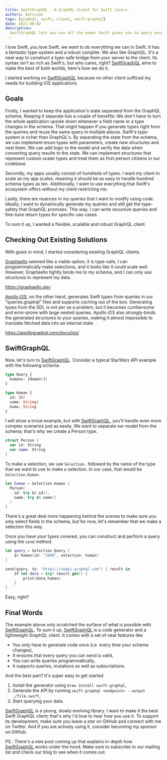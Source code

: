 ```yaml
---
title: SwiftGraphQL - A GraphQL client for Swift lovers.
authors: maticzav
tags: [graphql, swift, client, swift-graphql]
date: 2021-08-02
description:
  SwiftGraphQL lets you use all the power Swift gives you to query your data. It feels like magic.
---
```


I love Swift, you love Swift, we want to do everything we can in Swift. It has a fantastic
type-system and a robust compiler. We also like GraphQL. It's a neat way to construct a type-safe
bridge from your server to the client. Its syntax isn't as rich as Swift's, but who cares, right?
[SwiftGraphQL](https://swift-graphql.com) aims to make the best of both worlds, here's how we do it.

I started working on [SwiftGraphQL](https://swift-graphql.com) because no other client sufficed my
needs for building iOS applications.

## Goals

Firstly, I wanted to keep the application's state separated from the GraphQL schema. Keeping it
separate has a couple of benefits: We don't have to turn the whole application upside down whenever
a field name or a type changes in the schema. That might happen if you generate types right from the
queries and reuse the same query in multiple places. Swift's type-system is richer than GraphQL's.
By separating the state from the schema, we can implement enum types with parameters, create new
structures and nest them. We can add logic to the model and verify the data when converting query
results to the state. We can implement structures that represent custom scalar types and treat them
as first-person citizens in our codebase.

Secondly, my apps usually consist of hundreds of types. I want my client to scale as my app scales,
meaning it should be as easy to handle hundred schema types as ten. Additionally, I want to use
everything that Swift's ecosystem offers without my client restricting me.

Lastly, there are nuances in my queries that I want to modify using code. Ideally, I want to
dynamically generate my queries and still get the type-safety that GraphQL promises. This way, I can
write recursive queries and fine-tune return types for specific use cases.

To sum it up, I wanted a flexible, scalable and robust GraphQL client.

## Checking Out Existing Solutions

With goals in mind, I started considering existing GraphQL clients.

[Graphaello](https://graphaello.dev) seemed like a viable option; it is type-safe, I can
programmatically make selections, and it looks like it could scale well. However, Graphaello tightly
binds me to my schema, and I can only use structures to represent my data.

https://graphaello.dev

[Apollo iOS](https://apollographql.com/docs/ios), on the other hand, generates Swift types from
queries in our "queries.graphql" files and supports caching out of the box. Generating types from
the SDL is not per se a problem, but it becomes cumbersome and error-prone with large nested
queries. Apollo iOS also strongly-binds the generated structures to your queries, making it almost
impossible to translate fetched data into an internal state.

https://apollographql.com/docs/ios/

## SwiftGraphQL

Now, let's turn to [SwiftGraphQL](https://swift-graphql.com). Consider a typical StarWars API
example with the following schema.

```graphql
type Query {
  humans: [Human!]!
}

type Human {
  id: ID!
  name: String!
  home: String
}
```

I will show a trivial example, but with [SwiftGraphQL](https://swift-graphql.com), you'll handle
even more complex scenarios just as easily. We want to separate our model from the schema; that's
why we create a Person type.

```swift
struct Person {
  var id: String
  var name: String
}
```

To make a selection, we use `Selection.` followed by the name of the type that we want to use to
make a selection. In our case, that would be `Selection.Human`.

```swift
let human = Selection.Human {
  Person(
    id: try $0.id(),
    name: try $0.name()
  )
}
```

There's a great deal more happening behind the scenes to make sure you only select fields in the
schema, but for now, let's remember that we make a selection this way.

Once you have your types covered, you can construct and perform a query using the `send` method.

```swift
let query = Selection.Query {
    $0.human(id: "1000", selection: human)
}

send(query, to: "https://swapi.graphql.com") { result in
    if let data = try? result.get() {
        print(data.human)
    }
}
```

Easy, right?

## Final Words

The example above only scratched the surface of what is possible with
[SwiftGraphQL](https://swift-graphql.com). To sum it up, [SwiftGraphQL](https://swift-graphql.com)
is a code generator and a lightweight GraphQL client. It comes with a set of neat features like

- You only have to generate code once (i.e. every time your schema changes),
- It ensures that every query you can send is valid,
- You can write queries programmatically,
- It supports queries, mutations as well as subscriptions.

And the best part? It's super easy to get started.

1. Install the generator using `brew install swift-graphql`,
1. Generate the API by running `swift-graphql <endpoint> --output ./file.swift`,
1. Start querying your data.

[SwiftGraphQL](https://swift-graphql.com) is a young, slowly evolving library. I want to make it the
best Swift GraphQL client; that's why I'd love to hear how you use it. To support its development,
make sure you leave a star on GitHub and connect with me on Twitter. And if you are actively using
it, consider becoming my sponsor on GitHub.

PS.: There's a new post coming up that explains in-depth how
[SwiftGraphQL](https://swift-graphql.com) works under the hood. Make sure to subscribe to our
mailing list and check our blog to see when it comes out.
